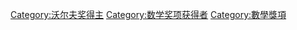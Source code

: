{{Commonscat|Wolf Prize in Mathematics laureates}}

[[Category:沃尔夫奖得主|Category:沃尔夫奖得主]]
[[Category:数学奖项获得者|Category:数学奖项获得者]]
[[Category:數學獎項|Category:數學獎項]]
